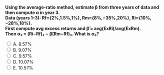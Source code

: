 ::: {.question-block}

<form onsubmit="event.preventDefault(); checkAnswer('module4_mcq_q58')" data-correct-answer="C">
  <strong style="display: block;">
  Using the average-ratio method, estimate β from three years of data and then compute α in year 3.  
  Data (years 1–3): Rf={2%,1.5%,1%}, Rm={8%,−35%,20%}, Ri={10%,−28%,18%}.  
  First compute avg excess returns and β̂ = avg(ExRi)/avg(ExRm).  
  Then α₃ = (Ri−Rf)₃ − β̂(Rm−Rf)₃. What is α₃?
  </strong>

  <label><input type="radio" name="module4_mcq_q58" value="A"> A. 8.57%</label><br>
  <label><input type="radio" name="module4_mcq_q58" value="B"> B. 9.07%</label><br>
  <label><input type="radio" name="module4_mcq_q58" value="C"> C. 9.57%</label><br>
  <label><input type="radio" name="module4_mcq_q58" value="D"> D. 10.07%</label><br>
  <label><input type="radio" name="module4_mcq_q58" value="E"> E. 10.57%</label><br>
</form>

<div id="feedback-module4_mcq_q58" class="feedback" data-status="" style="display:none;">
✅ Correct: C. ≈ 9.57%.  
Step 1: ExRi = {8, −29.5, 17}, ExRm = {6, −36.5, 19}.  
Step 2: Averages → ExRi=−1.5, ExRm=−3.83 → β̂=0.39.  
Step 3: α₃ = 17 − 0.39×19 = 9.57%.  
Positive alpha indicates outperformance relative to CAPM in year 3.
</div>

:::
